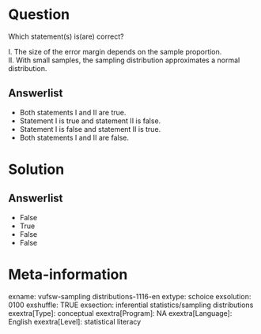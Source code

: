 Question
========
Which statement(s) is(are) correct?  
  
I. The size of the error margin depends on the sample proportion.  
II. With small samples, the sampling distribution approximates a normal
distribution.

Answerlist
----------
* Both statements I and II are true.
* Statement I is true and statement II is false.
* Statement I is false and statement II is true.
* Both statements I and II are false.  

Solution
========










Answerlist
----------
* False
* True
* False
* False

Meta-information
================
exname: vufsw-sampling distributions-1116-en
extype: schoice
exsolution: 0100
exshuffle: TRUE
exsection: inferential statistics/sampling distributions
exextra[Type]: conceptual
exextra[Program]: NA
exextra[Language]: English
exextra[Level]: statistical literacy

